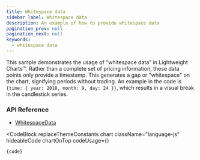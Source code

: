 ```yaml
---
title: Whitespace data
sidebar_label: Whitespace data
description: An example of how to provide whitespace data
pagination_prev: null
pagination_next: null
keywords:
  - whitespace data
---
```


This sample demonstrates the usage of "whitespace data" in Lightweight Charts™.
Rather than a complete set of pricing information, these data points only
provide a timestamp. This generates a gap or "whitespace" on the chart,
signifying periods without trading. An example in the code is `{time: { year:
2018, month: 9, day: 24 }}`, which results in a visual break in the candlestick
series.

### API Reference

- [WhitespaceData](/docs/api/interfaces/WhitespaceData)


<CodeBlock
	replaceThemeConstants
	chart
	className="language-js"
	hideableCode
	chartOnTop
	codeUsage={<UsageGuidePartial />}
>
	{code}
</CodeBlock>
